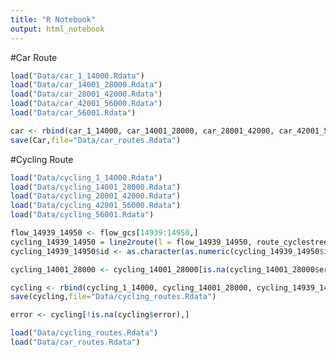 ```yaml
---
title: "R Notebook"
output: html_notebook
---
```



#Car Route
```r
load("Data/car_1_14000.Rdata")
load("Data/car_14001_28000.Rdata")
load("Data/car_28001_42000.Rdata")
load("Data/car_42001_56000.Rdata")
load("Data/car_56001.Rdata")

car <- rbind(car_1_14000, car_14001_28000, car_28001_42000, car_42001_56000, car_56001)
save(Car,file="Data/car_routes.Rdata")

```

#Cycling Route
```r
load("Data/cycling_1_14000.Rdata")
load("Data/cycling_14001_28000.Rdata")
load("Data/cycling_28001_42000.Rdata")
load("Data/cycling_42001_56000.Rdata")
load("Data/cycling_56001.Rdata")

flow_14939_14950 <- flow_gcs[14939:14950,]
cycling_14939_14950 = line2route(l = flow_14939_14950, route_cyclestreet)
cycling_14939_14950$id <- as.character(as.numeric(cycling_14939_14950$id)+14938)

cycling_14001_28000 <- cycling_14001_28000[is.na(cycling_14001_28000$error),]

cycling <- rbind(cycling_1_14000, cycling_14001_28000, cycling_14939_14950, cycling_28001_42000, cycling_42001_56000, cycling_56001)
save(cycling,file="Data/cycling_routes.Rdata")

error <- cycling[!is.na(cycling$error),]
```
```r
load("Data/cycling_routes.Rdata")
load("Data/car_routes.Rdata")

```


